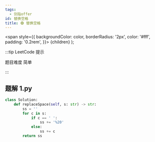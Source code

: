 ```yaml
---
tags:
  - 剑指offer
id: 替换空格
title: 🟢 替换空格
---
```


  <span
    style={{
      backgroundColor: color,
      borderRadius: '2px',
      color: '#fff',
      padding: '0.2rem',
    }}>
    {children}
  </span>
);

:::tip LeetCode 提示

题目难度 <Highlight color="#00b8a3">简单</Highlight>

:::

## 题解 1.py

```py
class Solution:
    def replaceSpace(self, s: str) -> str:
        ss = ''
        for c in s:
            if c == ' ':
                ss += '%20'
            else:
                ss += c
        return ss
```


